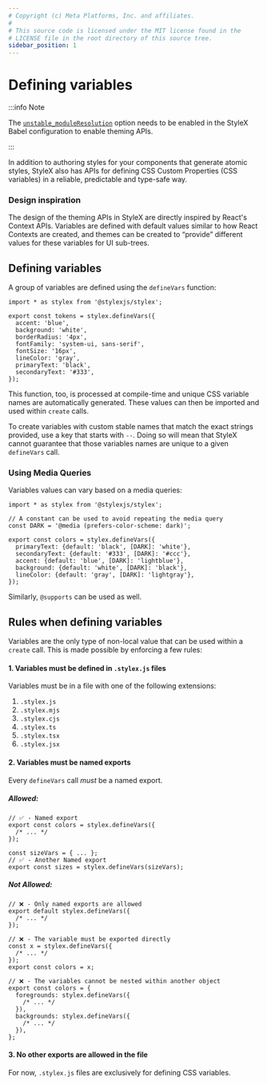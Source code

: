 ```yaml
---
# Copyright (c) Meta Platforms, Inc. and affiliates.
#
# This source code is licensed under the MIT license found in the
# LICENSE file in the root directory of this source tree.
sidebar_position: 1
---
```



# Defining variables

:::info Note

The [`unstable_moduleResolution`](/docs/api/configuration/babel-plugin/#unstable_moduleresolution)
option needs to be enabled in the StyleX Babel configuration to enable theming APIs.

:::

In addition to authoring styles for your components that generate atomic styles,
StyleX also has APIs for defining CSS Custom Properties (CSS variables) in a
reliable, predictable and type-safe way.

### Design inspiration

The design of the theming APIs in StyleX are directly inspired by React's
Context APIs. Variables are defined with default values similar to how React
Contexts are created, and themes can be created to “provide” different values
for these variables for UI sub-trees.

## Defining variables

A group of variables are defined using the `defineVars` function:

```tsx title="tokens.stylex.js"
import * as stylex from '@stylexjs/stylex';

export const tokens = stylex.defineVars({
  accent: 'blue',
  background: 'white',
  borderRadius: '4px',
  fontFamily: 'system-ui, sans-serif',
  fontSize: '16px',
  lineColor: 'gray',
  primaryText: 'black',
  secondaryText: '#333',
});
```

This function, too, is processed at compile-time and unique CSS variable names are automatically generated. 
These values can then be imported and used within `create` calls.

To create variables with custom stable names that match the exact strings provided, use a key that starts with `--`.
Doing so will mean that StyleX cannot guarantee that those variables names are unique to a given `defineVars` call.

### Using Media Queries

Variables values can vary based on a media queries:

```tsx title="tokens.stylex.js"
import * as stylex from '@stylexjs/stylex';

// A constant can be used to avoid repeating the media query
const DARK = '@media (prefers-color-scheme: dark)';

export const colors = stylex.defineVars({
  primaryText: {default: 'black', [DARK]: 'white'},
  secondaryText: {default: '#333', [DARK]: '#ccc'},
  accent: {default: 'blue', [DARK]: 'lightblue'},
  background: {default: 'white', [DARK]: 'black'},
  lineColor: {default: 'gray', [DARK]: 'lightgray'},
});
```

Similarly, `@supports` can be used as well.

## Rules when defining variables

Variables are the only type of non-local value that can be used within a
`create` call. This is made possible by enforcing a few rules:

#### 1. Variables must be defined in `.stylex.js` files

Variables must be in a file with one of the following extensions:

1. `.stylex.js`
2. `.stylex.mjs`
3. `.stylex.cjs`
4. `.stylex.ts`
5. `.stylex.tsx`
6. `.stylex.jsx`

#### 2. Variables must be named exports

Every `defineVars` call _must_ be a named export.

##### Allowed:

```tsx
// ✅ - Named export
export const colors = stylex.defineVars({
  /* ... */
});

const sizeVars = { ... };
// ✅ - Another Named export
export const sizes = stylex.defineVars(sizeVars);
```

##### Not Allowed:

```tsx
// ❌ - Only named exports are allowed
export default stylex.defineVars({
  /* ... */
});

// ❌ - The variable must be exported directly
const x = stylex.defineVars({
  /* ... */
});
export const colors = x;

// ❌ - The variables cannot be nested within another object
export const colors = {
  foregrounds: stylex.defineVars({
    /* ... */
  }),
  backgrounds: stylex.defineVars({
    /* ... */
  }),
};
```

#### 3. No other exports are allowed in the file

For now, `.stylex.js` files are exclusively for defining CSS variables.
